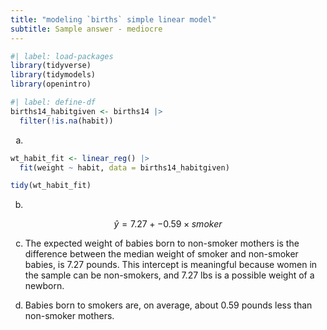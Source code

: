 ```yaml
---
title: "modeling `births` simple linear model"
subtitle: Sample answer - mediocre
---
```


```r
#| label: load-packages
library(tidyverse)
library(tidymodels)
library(openintro)
```

```r
#| label: define-df
births14_habitgiven <- births14 |>
  filter(!is.na(habit))
```

a.  

```r
wt_habit_fit <- linear_reg() |>
  fit(weight ~ habit, data = births14_habitgiven)

tidy(wt_habit_fit)
```

b.  

$$ \hat{y} = 7.27 + -0.59\times smoker $$

c.  The expected weight of babies born to non-smoker mothers is the difference between the median weight of smoker and non-smoker babies, is 7.27 pounds. This intercept is meaningful because women in the sample can be non-smokers, and 7.27 lbs is a possible weight of a newborn.

d.  Babies born to smokers are, on average, about 0.59 pounds less than non-smoker mothers. 